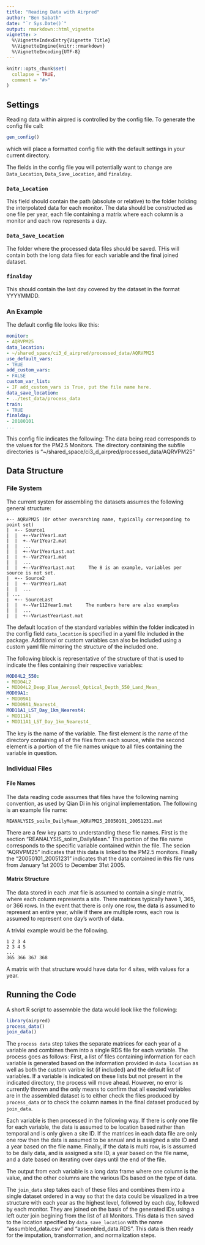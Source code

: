 ```yaml
---
title: "Reading Data with Airpred"
author: "Ben Sabath"
date: "`r Sys.Date()`"
output: rmarkdown::html_vignette
vignette: >
  %\VignetteIndexEntry{Vignette Title}
  %\VignetteEngine{knitr::rmarkdown}
  %\VignetteEncoding{UTF-8}
---
```


```r
knitr::opts_chunk$set(
  collapse = TRUE,
  comment = "#>"
)
```

## Settings

Reading data within airpred is controlled by the config file. To generate the config file call:
```r
gen_config()
```
which will place a formatted config file with the default settings in your current directory.

The fields in the config file you will potentially want to change are `Data_Location`, `Data_Save_Location`, and `finalday`.

### `Data_Location`

This field should contain the path (absolute or relative) to the folder holding the interpolated data
for each monitor. The data should be constructed as one file per year, each file containing a matrix where each column is a monitor and each row represents a day.

### `Data_Save_Location`

The folder where the processed data files should be saved. THis will contain both the long data files for each variable and the final joined dataset.

### `finalday`

This should contain the last day covered by the dataset in the format YYYYMMDD.

### An Example

The default config file looks like this:

```yaml
monitor:
- AQRVPM25
data_location:
- ~/shared_space/ci3_d_airpred/processed_data/AQRVPM25
use_default_vars:
- TRUE
add_custom_vars:
- FALSE
custom_var_list:
- IF add_custom_vars is True, put the file name here.
data_save_location:
- ../test_data/process_data
train:
- TRUE
finalday:
- 20180101
...
```


This config file indicates the following: The data being read corresponds to the values for the PM2.5 Monitors. The directory containing the subfile directories is "~/shared_space/ci3_d_airpred/processed_data/AQRVPM25" 


## Data Structure

### File System

The current systen for assembling the datasets assumes the following general structure:
```
+-- AQRVPM25 (Or other overarching name, typically corresponding to point set)
|  +-- Source1
|  |  +--Var1Year1.mat
|  |  +--Var1Year2.mat
|  |  ...
|  |  +--Var1YearLast.mat
|  |  +--Var2Year1.mat
|  |  ...
|  |  +--Var8YearLast.mat     The 8 is an example, variables per source is not set.
|  +-- Source2
|  |  +--Var9Year1.mat
|  |  ...
| ...
|  +-- SourceLast
|  |  +--Var112Year1.mat     The numbers here are also examples
|  |  ...
|  |  +--VarLastYearLast.mat
```

The default location of the standard variables within the folder indicated in the config field `data_location` is specified in a yaml file included in the package. Additional or custom variables can also be included using a custom yaml file mirroring the structure of the included one.

The following block is representative of the structure of that is used to indicate the files containing their respective variables: 
```yaml
MOD04L2_550:
- MOD04L2
- MOD04L2_Deep_Blue_Aerosol_Optical_Depth_550_Land_Mean_
MOD09A1:
- MOD09A1
- MOD09A1_Nearest4_
MOD11A1_LST_Day_1km_Nearest4:
- MOD11A1
- MOD11A1_LST_Day_1km_Nearest4_
```
The key is the name of the variable. The first element is the name of the directory containing all of the files from each source, while the second element is a portion of the file names unique to all files containing the variable in question.


### Individual Files

#### File Names

The data reading code assumes that files have the following naming convention, as used by Qian Di in his original implementation. The following is an example file name:

```
REANALYSIS_soilm_DailyMean_AQRVPM25_20050101_20051231.mat
```

There are a few key parts to understanding these file names. First is the section "REANALYSIS_soilm_DailyMean." This portion of the file name corresponds to the specific variable contained within the file. The secion "AQRVPM25" indicates that this data is linked to the PM2.5 monitors. Finally the "20050101_20051231" indicates that the data contained in this file runs from January 1st 2005 to December 31st 2005.

#### Matrix Structure

The data stored in each .mat file is assumed to contain a single matrix, where each column represents a site. There matrices typically have 1, 365, or 366 rows. In the event that there is only one row, the data is assumed to represent an entire year, while if there are multiple rows, each row is assumed to represent one day's worth of data.

A trivial example would be the following.

```
1 2 3 4
2 3 4 5
...
365 366 367 368
```

A matrix with that structure would have data for 4 sites, with values for a year.

## Running the Code

A short R script to assemnble the data would look like the following:

```R
library(airpred)
process_data()
join_data()
```

The `process data` step takes the separate matrices for each year of a variable and combines them into a single RDS file for each variable. The process goes as follows: First, a list of files containing information for each variable is generated based on the information provided in `data_location` as well as both the custom varible list (if included) and the default list of variables. If a variable is indicated on these lists but not present in the indicated directory, the process will move ahead. However, no error is currently thrown and the only means to confirm that all exected variables are in the assembled dataset is to either check the files produced by `process_data` or to check the column names in the final dataset produced by `join_data`.

Each variable is then processed in the following way. If there is only one file for each variable, the data is assumed to be location based rather than temporal and is only given a site ID. If the matrices in each data file are only one row then the data is assumed to be annual and is assigned a site ID and a year based on the file name. Finally, if the data is multi row, is is assumed to be daily data, and is assigned a site ID, a year based on the file name, and a date based on iterating over days until the end of the file.

The output from each variable is a long data frame where one column is the value, and the other columns are the various IDs based on the type of data.

The `join_data` step takes each of these files and combines them into a single dataset ordered in a way so that the data could be visualized in a tree structure with each year as the highest level, followed by each day, followed by each monitor. They are joined on the basis of the generated IDs using a left outer join begining from the list of all Monitors. This data is then saved to the location specified by `data_save_location` with the name "assumbled_data.csv" and "assembled_data.RDS". This data is then ready for the imputation, transformation, and normalization steps.


